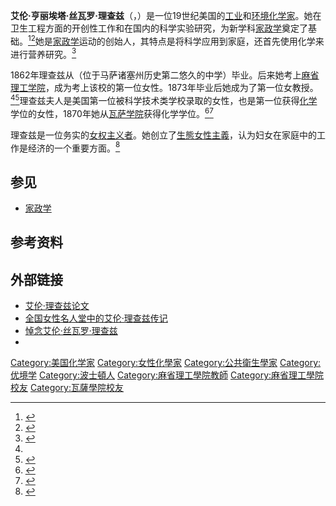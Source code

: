 {{Infobox person
|name              = 艾伦·丝瓦罗·理查兹<br>Ellen H. Swallow Richards
|image             = Ellen Swallow Richards (2).jpg
|image_size       =
|caption           = 
|birth_name        = Ellen Henrietta Swallow (Nellie)
|birth_date        = {{Birth date|1842|12|3}} 
|birth_place       = 马萨诸塞州{{le|邓斯特布尔 (马萨诸塞州)|Dunstable, Massachusetts|邓斯特布尔}}
|death_date        = {{Death date and age|1911|3|30|1842|12|3}}
|death_place       = 马萨诸塞州[[波士顿|波士顿]]
|restingplace      =[[加德納_(緬因州)|加德納]]基督教堂公墓
|residence   = 
|citizenship =
|nationality       = [[美国|美国]]
| occupation = [[化学家|化学家]]<br>[[教授|教授]]
| spouse = Robert Hallowell Richards（1844年–1945年）
|parents= Fanny Gould Taylor<br>Peter Swallow
|field             = [[Family|Family]]<br>[[Chemistry|Chemistry]]
|work_institutions =
|alma_mater        = {{le|韦斯特福德学院|Westford Academy}}<br>[[瓦萨学院|瓦萨学院]]<br>[[麻省理工学院|麻省理工学院]]
|doctoral_advisor  =
|doctoral_students =
|known_for         = [[家政学|家政学]]<br> {{le|优境学|Euthenics}}
|influences        =
|influenced        =
|prizes            =
|signature2        = EllenSwallowRichardsThesisSignature.svg
|signature         = Ellen_Swallow_Richards_Signature.svg
|signaturealt      = Ellen H. Richards
|signature_size    = 150
}}

'''艾伦·亨丽埃塔·丝瓦罗·理查兹'''（{{lang-en|'''Ellen Henrietta Swallow Richards'''}}，{{bd|1842年|12月3日|1911年|3月30日|catIdx=R}}）是一位19世纪美国的[[化学工业|工业]]和[[环境化学|环境化学家]]。她在卫生工程方面的开创性工作和在国内的科学实验研究，为新学科[[家政学|家政学]]奠定了基础。<ref name=obit>{{cite news |author= |coauthors= |title=Mrs. Ellen H. Richards Dead. Head of Social Economics in Massachusetts Institute of Technology |url=http://query.nytimes.com/mem/archive-free/pdf?res=F40810FA3F5D16738DDDA80B94DB405B818DF1D3 |quote= |newspaper=[[New_York_Times|New York Times]] |date=1911-03-31 |accessdate=2014-03-08 |archive-date=2014-03-08 |archive-url=https://web.archive.org/web/20140308061958/http://query.nytimes.com/mem/archive-free/pdf?res=F40810FA3F5D16738DDDA80B94DB405B818DF1D3 |dead-url=no }}</ref><ref>{{cite web |url=http://tps.cr.nps.gov/nhl/detail.cfm?ResourceId=2135&ResourceType=Building |title=Richards, Ellen Swallow, Residence |date=1991-04-07 |accessdate=2013-09-04 |quote= |publisher=National Historic Landmarks Program |location= |deadurl=yes |archiveurl=https://web.archive.org/web/20121011063112/http://tps.cr.nps.gov/nhl/detail.cfm?ResourceId=2135&ResourceType=Building |archivedate=2012年10月11日 }}</ref>她是[[家政学|家政学]]运动的创始人，其特点是将科学应用到家庭，还首先使用化学来进行营养研究。<ref name=mozans>{{cite book|last1=Mozans|first1=H. J.|title=Woman in science|date=1913 |publisher=University of Notre Dame Press|location=London|isbn=0-268-01946-0|page=217}}</ref>

1862年理查兹从{{le|韦斯特福德学院|Westford Academy}}（位于马萨诸塞州历史第二悠久的中学）毕业。后来她考上[[麻省理工学院|麻省理工学院]]，成为考上该校的第一位女性。1873年毕业后她成为了第一位女教授。<ref name=obit/><ref>{{cite news |author= |coauthors= |title=Campus Life: M.I.T.; Salute to Women At a School Once 99.6% Male |url=http://www.nytimes.com/1991/04/07/nyregion/campus-life-mit-salute-to-women-at-a-school-once-99.6-male.html |quote=When Ellen Swallow Richards came to the Massachusetts Institute of Technology in January 1871, she was the first woman to attend the institute, then based in Boston. |newspaper=[[New_York_Times|New York Times]] |date=1991-04-07 |accessdate=2014-03-08 |archive-date=2022-03-19 |archive-url=https://web.archive.org/web/20220319201444/https://www.nytimes.com/1991/04/07/nyregion/campus-life-mit-salute-to-women-at-a-school-once-99.6-male.html |dead-url=no }}</ref>理查兹夫人是美国第一位被科学技术类学校录取的女性，也是第一位获得[[化学|化学]]学位的女性，1870年她从[[瓦萨学院|瓦萨学院]]获得化学学位。<ref>{{cite encyclopedia |encyclopedia=Encyclopedia of Women and American Politics  |coauthors= |title=Ellen Swallow Richards |year= |publisher= |page= |quote= | url=https://books.google.com/books?id=cVtFJ5tvINsC&pg=PA387&lpg=PA387&dq=%22first+woman+to+earn+a+degree+in+chemistry%22&source=bl&ots=Y_P1-rvlze&sig=pfbf2WxVAO6HAxE5ff9nMr-gc_o&hl=en&sa=X&ei=arQXU5uGMIXq0AGY-oGYDw&ved=0CCQQ6AEwAA#v=onepage&q=%22first%20woman%20to%20earn%20a%20degree%20in%20chemistry%22&f=false |isbn= }}</ref><ref>{{cite web |url=http://www.chemheritage.org/discover/online-resources/chemistry-in-history/themes/public-and-environmental-health/public-health-and-safety/richards-e.aspx |title=Ellen H. Swallow Richards |date= |accessdate=2012-09-12 |quote= |publisher=Chemical Heritage Foundation |location= |archive-date=2016-07-12 |archive-url=https://web.archive.org/web/20160712164848/http://www.chemheritage.org/discover/online-resources/chemistry-in-history/themes/public-and-environmental-health/public-health-and-safety/richards-e.aspx |dead-url=no }}</ref>

理查兹是一位务实的[[女权主义者|女权主义者]]。她创立了[[生態女性主義|生態女性主義]]，认为妇女在家庭中的工作是经济的一个重要方面。<ref>{{cite journal | author = Richardson, Barbara | title = Ellen Swallow Richards: 'Humanistic Oekologist,' 'Applied Sociologist,' and the Founding of Sociology | url = https://archive.org/details/sim_american-sociologist_fall-2002_33_3/page/21 | journal = American Sociologist | year = 2002 | volume = 33 | pages = 21–58 | doi = 10.1007/s12108-002-1010-6 | issue = 3 }}</ref>

== 参见 ==
*[[家政学|家政学]]

== 参考资料 ==
{{Reflist}}
{{NIE|wstitle=Richards, Ellen Swallow|year=1905}}

== 外部链接 ==
* [http://specialcollections.vassar.edu/findingaids/richards_ellen.html 艾伦·理查兹论文] {{Wayback|url=http://specialcollections.vassar.edu/findingaids/richards_ellen.html |date=20131016061123 }}
* [http://www.greatwomen.org/component/fabrik/details/2/122 全国女性名人堂中的艾伦·理查兹传记] {{Wayback|url=http://www.greatwomen.org/component/fabrik/details/2/122 |date=20131016122521 }}
* [https://web.archive.org/web/20181005010436/https://libraries.mit.edu/archives/exhibits/esr/esr-tributes.html 悼念艾伦·丝瓦罗·理查兹]
* {{Gutenberg author | id=Richards,+Ellen+H.+(Ellen+Henrietta) | name=艾伦·丝瓦罗·理查兹}}

{{Authority control}}

{{DEFAULTSORT:Richards, Ellen Swallow}}
[[Category:美国化学家|Category:美国化学家]]
[[Category:女性化學家|Category:女性化學家]]
[[Category:公共衛生學家|Category:公共衛生學家]]
[[Category:优境学|Category:优境学]]
[[Category:波士頓人|Category:波士頓人]]
[[Category:麻省理工學院教師|Category:麻省理工學院教師]]
[[Category:麻省理工學院校友|Category:麻省理工學院校友]]
[[Category:瓦薩學院校友|Category:瓦薩學院校友]]